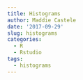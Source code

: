 ```yaml
---
title: Histograms
author: Maddie Castele
date: '2017-09-29'
slug: histograms
categories:
  - R
  - Rstudio
tags:
  - histograms
---
```


